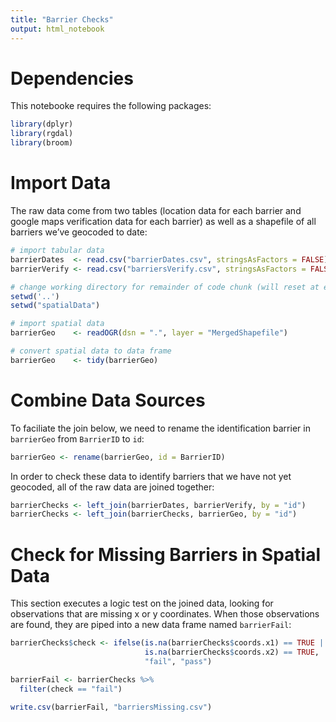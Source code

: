 ```yaml
---
title: "Barrier Checks"
output: html_notebook
---
```


# Dependencies 

This notebooke requires the following packages:

```r
library(dplyr)
library(rgdal)
library(broom)
```

# Import Data

The raw data come from two tables (location data for each barrier and google maps verification data for each barrier) as well as a shapefile of all barriers we've geocoded to date:

```r
# import tabular data
barrierDates  <- read.csv("barrierDates.csv", stringsAsFactors = FALSE)
barrierVerify <- read.csv("barriersVerify.csv", stringsAsFactors = FALSE)

# change working directory for remainder of code chunk (will reset at end of chunk)
setwd('..')
setwd("spatialData")

# import spatial data
barrierGeo    <- readOGR(dsn = ".", layer = "MergedShapefile")

# convert spatial data to data frame
barrierGeo    <- tidy(barrierGeo)
```

# Combine Data Sources

To faciliate the join below, we need to rename the identification barrier in `barrierGeo` from `BarrierID` to `id`:

```r
barrierGeo <- rename(barrierGeo, id = BarrierID)
```

In order to check these data to identify barriers that we have not yet geocoded, all of the raw data are joined together:

```r
barrierChecks <- left_join(barrierDates, barrierVerify, by = "id")
barrierChecks <- left_join(barrierChecks, barrierGeo, by = "id")
```

# Check for Missing Barriers in Spatial Data

This section executes a logic test on the joined data, looking for observations that are missing x or y coordinates. When those observations are found, they are piped into a new data frame named `barrierFail`:

```r
barrierChecks$check <- ifelse(is.na(barrierChecks$coords.x1) == TRUE | 
                              is.na(barrierChecks$coords.x2) == TRUE, 
                              "fail", "pass")

barrierFail <- barrierChecks %>%
  filter(check == "fail")

write.csv(barrierFail, "barriersMissing.csv")
```

